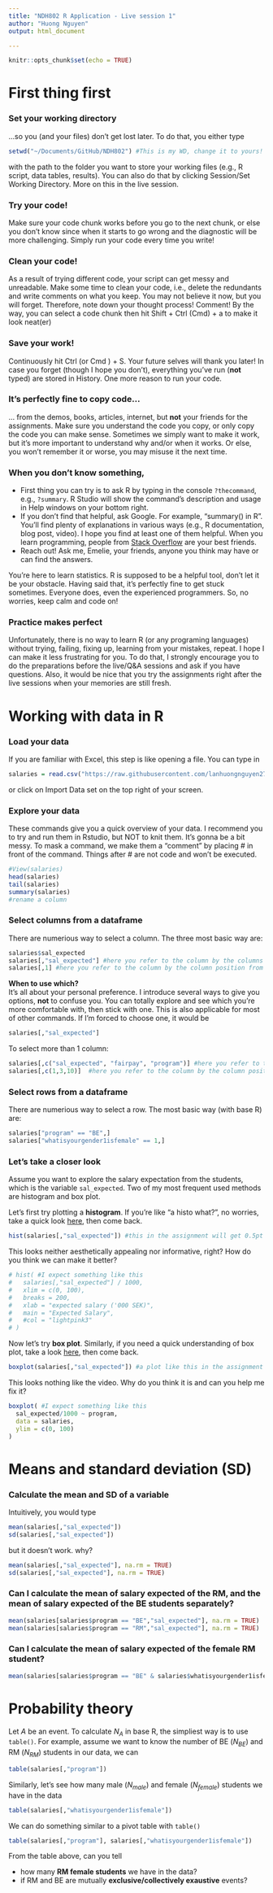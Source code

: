 ```yaml
---
title: "NDH802 R Application - Live session 1"
author: "Huong Nguyen"
output: html_document

---
```


```r
knitr::opts_chunk$set(echo = TRUE)
```

# First thing first
### Set your working directory
...so you (and your files) don't get lost later. To do that, you either type 
```r
setwd("~/Documents/GitHub/NDH802") #This is my WD, change it to yours!
```
with the path to the folder you want to store your working files (e.g., R script, data tables, results). You can also do that by clicking Session/Set Working Directory. More on this in the live session.

### Try your code!
Make sure your code chunk works before you go to the next chunk, or else you don't know since when it starts to go wrong and the diagnostic will be more challenging. Simply run your code every time you write!

### Clean your code!
As a result of trying different code, your script can get messy and unreadable. Make some time to clean your code, i.e., delete the redundants and write comments on what you keep. You may not believe it now, but you will forget. Therefore, note down your thought process! Comment! By the way, you can select a code chunk then hit Shift + Ctrl (Cmd) + a to make it look neat(er)

### Save your work!
Continuously hit Ctrl (or Cmd ) + S. Your future selves will thank you later! In case you forget (though I hope you don't), everything you've run (**not** typed) are stored in History. One more reason to run your code.

### It's perfectly fine to copy code...
... from the demos, books, articles, internet, but **not** your friends for the assignments. Make sure you understand the code you copy, or only copy the code you can make sense. Sometimes we simply want to make it work, but it's more important to understand why and/or when it works. Or else, you won't remember it or worse, you may misuse it the next time.

### When you don't know something,
* First thing you can try is to ask R by typing in the console `?thecommand`, e.g., `?summary`. R Studio will show the command's description and usage in Help windows on your bottom right.
* If you don't find that helpful, ask Google. For example, "summary() in R". You'll find plenty of explanations in various ways (e.g., R documentation, blog post, video). I hope you find at least one of them helpful. When you learn programming, people from [Stack Overflow](https://stackoverflow.com) are your best friends.
* Reach out! Ask me, Emelie, your friends, anyone you think may have or can find the answers.

You're here to learn statistics. R is supposed to be a helpful tool, don't let it be your obstacle. Having said that, it's perfectly fine to get stuck sometimes. Everyone does, even the experienced programmers. So, no worries, keep calm and code on!

### Practice makes perfect
Unfortunately, there is no way to learn R (or any programing languages) without trying, failing, fixing up, learning from your mistakes, repeat. I hope I can make it less frustrating for you. To do that, I strongly encourage you to do the preparations before the live/Q&A sessions and ask if you have questions. Also, it would be nice that you try the assignments right after the live sessions when your memories are still fresh.

# Working with data in R
### Load your data
If you are familiar with Excel, this step is like opening a file. You can type in
```r
salaries = read.csv("https://raw.githubusercontent.com/lanhuongnguyen276/NDH802/master/Preps/Before_Live_1/salaries.csv") #data stored on cloud
```
or click on Import Data set on the top right of your screen.

### Explore your data
These commands give you a quick overview of your data. I recommend you to try and run them in Rstudio, but NOT to knit them. It's gonna be a bit messy. To mask a command, we make them a "comment" by placing # in front of the command. Things after # are not code and won't be executed.
```r
#View(salaries) 
head(salaries)
tail(salaries)
summary(salaries)
#rename a column
```

### Select columns from a dataframe
There are numerious way to select a column. The three most basic way are:
```r
salaries$sal_expected
salaries[,"sal_expected"] #here you refer to the column by the columns names
salaries[,1] #here you refer to the column by the column position from the left ie 1 is the first column from the left
```

**When to use which?**  
It's all about your personal preference. I introduce several ways to give you options, **not** to confuse you. You can totally explore and see which you're more comfortable with, then stick with one. This is also applicable for most of other commands. If I'm forced to choose one, it would be
```r
salaries[,"sal_expected"]
```

To select more than 1 column:
```r
salaries[,c("sal_expected", "fairpay", "program")] #here you refer to the column by the columns names
salaries[,c(1,3,10)]  #here you refer to the column by the column position from the left
```

### Select rows from a dataframe
There are numerious way to select a row. The most basic way (with base R) are:
```r
salaries["program" == "BE",]
salaries["whatisyourgender1isfemale" == 1,]
```

### Let's take a closer look
Assume you want to explore the salary expectation from the students, which is the variable `sal_expected`.
Two of my most frequent used methods are histogram and box plot.

Let's first try plotting a **histogram**. If you're like "a histo what?", no worries, take a quick look [here](https://www.youtube.com/watch?v=qBigTkBLU6g), then come back.
```r
hist(salaries[,"sal_expected"]) #this in the assignment will get 0.5pt
```

This looks neither aesthetically appealing nor informative, right? How do you think we can make it better?
```r
# hist( #I expect something like this
#   salaries[,"sal_expected"] / 1000,
#   xlim = c(0, 100),
#   breaks = 200,
#   xlab = "expected salary ('000 SEK)",
#   main = "Expected Salary",
#   #col = "lightpink3"
# )
```

Now let's try **box plot**. Similarly, if you need a quick understanding of box plot, take a look [here](https://www.youtube.com/watch?v=7UK2DK7rblw), then come back.
```r
boxplot(salaries[,"sal_expected"]) #a plot like this in the assignment will get 0.5pt
```

This looks nothing like the video. Why do you think it is and can you help me fix it?

```r
boxplot( #I expect something like this
  sal_expected/1000 ~ program,
  data = salaries,
  ylim = c(0, 100)
)
```

# Means and standard deviation (SD)
### Calculate the mean and SD of a variable
Intuitively, you would type
```r
mean(salaries[,"sal_expected"])
sd(salaries[,"sal_expected"])
```
but it doesn't work. why?

```r
mean(salaries[,"sal_expected"], na.rm = TRUE)
sd(salaries[,"sal_expected"], na.rm = TRUE)
```

### Can I calculate the mean of salary expected of the RM, and the mean of salary expected of the BE students separately?
```r
mean(salaries[salaries$program == "BE","sal_expected"], na.rm = TRUE)
mean(salaries[salaries$program == "RM","sal_expected"], na.rm = TRUE)
```

### Can I calculate the mean of salary expected of the female RM student?
```r
mean(salaries[salaries$program == "BE" & salaries$whatisyourgender1isfemale == "1", "sal_expected"], na.rm = TRUE)
```

# Probability theory
Let $A$ be an event. To calculate $N_A$ in base R, the simpliest way is to use ` table() `. For example, assume we want to know the number of BE ($N_{BE}$) and RM ($N_{RM}$) students in our data, we can
```r
table(salaries[,"program"])
```

Similarly, let's see how many male ($N_{male}$) and female ($N_{female}$) students we have in the data
```r
table(salaries[,"whatisyourgender1isfemale"])
```

We can do something similar to a pivot table with ` table() `
```r
table(salaries[,"program"], salaries[,"whatisyourgender1isfemale"])
```

From the table above, can you tell

* how many **RM female students** we have in the data?
* if RM and BE are mutually **exclusive/collectively exaustive** events?

